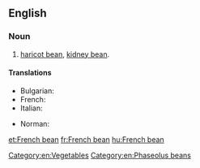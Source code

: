==English==

===Noun===
{{en-noun|head=[[French]] [[bean]]}}

# [[haricot bean]], [[kidney bean]].

====Translations====
{{trans-top|haricot bean}}
* Bulgarian: {{t|bg|зелен фасул|m|sc=Cyrl}}
* French: {{t+|fr|haricot vert|m}}
* Italian: {{t+|it|fagiolino|m}}
{{trans-mid}}
* Norman: {{t|nrf|pais d'mai|m}}
{{trans-bottom}}

[[Category:en:Vegetables]]
[[Category:en:Phaseolus beans]]

[[et:French bean]]
[[fr:French bean]]
[[hu:French bean]]